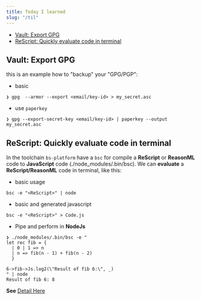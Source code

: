 ```yaml
---
title: Today I learned
slug: "/til"
---
```


<!-- vim-markdown-toc GFM -->

- [Vault: Export GPG](#vault-export-gpg)
- [ReScript: Quickly evaluate code in terminal](#rescript-quickly-evaluate-code-in-terminal)

<!-- vim-markdown-toc -->

## Vault: Export GPG

this is an example how to "backup" your "GPG/PGP":

- basic

```shell
❯ gpg  --armor --export <email/key-id> > my_secret.asc
```

- use `paperkey`

```shell
❯ gpg --export-secret-key <email/key-id> | paperkey --output my_secret.asc
```

## ReScript: Quickly evaluate code in terminal

In the toolchain `bs-platform` have a `bsc` for compile a **ReScript** or **ReasonML** code to **JavaScript** code (./node_modules/.bin/bsc).
We can **evaluate** a **ReScript/ReasonML** code in terminal, like this:

- basic usage

```shell
bsc -e "<ReScript>" | node
```

- basic and generated javascript

```shell
bsc -e "<ReScript>" > Code.js
```

- Pipe and perform in **NodeJs**

```shell
❯ ./node_modules/.bin/bsc -e "
let rec fib = {
  | 0 | 1 => n
  | n => fib(n - 1) + fib(n - 2)
  }

6->fib->Js.log2(\"Result of fib 6:\", _)
" | node
Result of fib 6: 8
```

**See** [Detail Here](https://rescript-lang.org/docs/manual/latest/try#quickly-evaluate-code-in-terminal)
